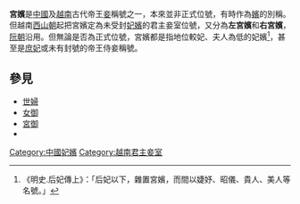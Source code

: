 '''宮嬪'''是[[中國|中國]]及[[越南|越南]]古代帝王[[妾|妾]]稱號之一，本來並非正式位號，有時作為[[嬪|嬪]]的別稱。但越南[[西山朝|西山朝]]起把宮嬪定為未受封[[妃嬪|妃嬪]]的君主妾室位號，又分為'''左宮嬪'''和'''右宮嬪'''，[[阮朝|阮朝]]沿用。但無論是否為正式位號，宮嬪都是指地位較妃、夫人為低的妃嬪<ref>《明史.后妃傳上》：「后妃以下，雜置宮嬪，而間以婕妤、昭儀、貴人、美人等名號。」</ref>，甚至是[[庶妃|庶妃]]或未有封號的帝王侍妾稱號。

==參見==
*[[世婦|世婦]]
*[[女御|女御]]
*[[宮御|宮御]]
*{{link-ja|御息所|御息所}}
[[Category:中國妃嬪|Category:中國妃嬪]]
[[Category:越南君主妾室|Category:越南君主妾室]]